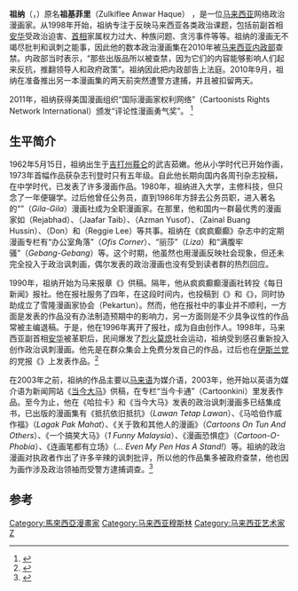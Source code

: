 {{Infobox Person
|name        = 祖纳<br/>{{lang|ms|Zunar}}
|image       = File:Zulkiflee_Anwar_Haque.jpg
|image_size  = 
|alt         = 
|caption     = 祖纳在2017年的一项公共论坛发表演说
|birth_name  = Zulkiflee Anwar Haque
|birth_date  = {{Birth date and age|1962|5|15}}
|birth_place = {{MAS}}{{Kedah}}[[莪仑|莪仑]]
|death_date  = 
|death_place = 
|other_names = 
|known_for   = 
|occupation  = 政治[[漫画家|漫画家]]
|nationality = {{MAS}}
}}

'''祖纳'''（{{lang-ms|Zunar}}，{{bd|1962年|5月15日|}}）原名'''祖基菲里'''（Zulkiflee Anwar Haque） ，是一位[[马来西亚|马来西亚]]网络政治漫画家。从1998年开始，祖纳专注于反映马来西亚各类政治课题，包括前副首相[[安华|安华]]受政治迫害、[[马来西亚首相|首相]]家属权力过大、种族问题、贪污事件等等。祖纳的漫画无不竭尽批判和讽刺之能事，因此他的数本政治漫画集在2010年被[[马来西亚内政部|马来西亚内政部]]查禁。内政部当时表示，“那些出版品所以被查禁，因为它们的内容能够影响人们起来反抗，推翻领导人和政府政策”。祖纳因此把内政部告上法庭。2010年9月，祖纳在准备推出另一本漫画集的两天前突然遭警方逮捕，并且被扣留两天。

2011年，祖纳获得美国漫画组织“国际漫画家权利网络”（Cartoonists Rights Network International）颁发“评论性漫画勇气奖”。
<ref>{{zh}}{{cite web|url=http://www.voanews.com/chinese/news/20110714-Malaysia-zunar-125586548.html|author=杨晨、吴心欣|title=马来西亚漫画家：笔是我的武器|publisher=美国之音|date=2011-07-14|access-date=2011-07-29|archive-date=2011-07-18|archive-url=https://web.archive.org/web/20110718095119/http://www.voanews.com/chinese/news/20110714-Malaysia-zunar-125586548.html|dead-url=no}}</ref>

==生平简介==
1962年5月15日，祖纳出生于[[吉打|吉打州]][[莪仑|莪仑]]的武吉茹嫩。他从小学时代已开始作画，1973年首幅作品获杂志刊登时只有五年级。自此他长期向国内各周刊杂志投稿，在中学时代，已发表了许多漫画作品。1980年，祖纳进入大学，主修科技，但只念了一年便辍学。过后他曾任公务员，直到1986年方辞去公务员职，进入著名的“{{tsl|ms|Majalah Gila-Gila|疯疯癫癫}}”（''Gila-Gila''）漫画社成为全职漫画家。在那里，他和国内一群最优秀的漫画家如{{tsl|ms|Rejabhad|乐甲呵}}（Rejabhad）、{{tsl|ms|Jaafar Taib|贾发泰益}}（Jaafar Taib）、{{tsl|ms|Azman Yusof|阿兹曼尤索夫}}（Azman Yusof）、{{tsl|ms|Zainal Buang Hussin|再纳抛胡申}}（Zainal Buang Hussin）、{{tsl|ms|Kartunis Don|卡通东}}（Don）和{{tsl|ms|Reggie Lee|雷鬼李}}（Reggie Lee）等共事。祖纳在《疯疯癫癫》杂志中的定期漫画专栏有“办公室角落”（''Ofis Corner''）、“丽莎”（''Liza''）和“满腹牢骚”（''Gebang-Gebang''）等。这个时期，他虽然也用漫画反映社会现象，但还未完全投入于政治讽刺画，偶尔发表的政治漫画也没有受到读者群的热烈回应。

1990年，祖纳开始为马来报章《{{tsl|ms|Berita Harian|每日新闻}}》供稿。隔年，他从疯疯癫癫漫画社转投《每日新闻》报社。他在报社服务了四年，在这段时间内，也投稿到《{{tsl|ms|The Malay Mail|每日邮}}》和《{{tsl|ms|New Straits Times|新海峡时报}}》，同时协助成立了雪隆漫画家协会（Pekartun）。然而，他在报社中的事业并不顺利，一方面是发表的作品没有办法制造预期中的影响力，另一方面则是不少具争议性的作品常被主编退稿。于是，他在1996年离开了报社，成为自由创作人。1998年，马来西亚副首相[[安华|安华]]被革职后，民间爆发了[[烈火莫熄|烈火莫熄]]社会运动，祖纳受到感召重新投入创作政治讽刺漫画。他先是在群众集会上免费分发自己的作品，过后也在[[马来西亚伊斯兰党|伊斯兰党]]的党报《{{tsl|ms|Harakah|哈拉卡党报}}》上发表作品。<ref>{{en}}{{cite web|url=http://en.harakahdaily.net/index.php/berita-utama/823-zunar-the-multifaceted-cartoonist.html|author=Soon Chuan Yean|title=Zunar, the multifaceted cartoonist|publisher=Harakah|date=2010}}{{dead link|date=2018年4月 |bot=InternetArchiveBot |fix-attempted=yes }}</ref>

在2003年之前，祖纳的作品主要以[[马来语|马来语]]为媒介语，2003年，他开始以英语为媒介语为新闻网站《[[当今大马|当今大马]]》供稿，在专栏“当今卡通”（Cartoonkini）里发表作品。至今为止，他在《哈拉卡》和《当今大马》发表的政治讽刺漫画多已结集成书，已出版的漫画集有《抵抗依旧抵抗》（''Lawan Tetap Lawan''）、《马哈伯作威作福》（''Lagak Pak Mahat''）、《关于敦和其他人的漫画》（''Cartoons On Tun And Others''）、《一个搞笑大马》（''1 Funny Malaysia''）、《漫画恐惧症》（''Cartoon-O-Phobia''）、《连画笔都有立场》（''... Even My Pen Has A Stand!''）等。祖纳的政治漫画对执政者作出了许多辛辣的讽刺批评，所以他的作品集多被政府查禁，他也因为画作涉及政治领袖而受警方逮捕调查。<ref>{{zh}}{{cite web|url=http://www.malaysiakini.com/news/167955|author=|title=《连画笔都有立场》新鲜出炉!祖纳矢用漫画继续揭贪腐滥权|publisher=当今大马|date=2011-06-24|access-date=2011-11-28|archive-date=2019-12-02|archive-url=https://web.archive.org/web/20191202181802/https://www.malaysiakini.com/news/167955|dead-url=no}}</ref>

==参考==
{{Portal box|马来西亚|人物}}
{{reflist}}
{{VOA}}
{{國際新聞自由獎獲得者}}

[[Category:馬來西亞漫畫家|Category:馬來西亞漫畫家]]
[[Category:马来西亚穆斯林|Category:马来西亚穆斯林]]
[[Category:马来西亚艺术家|Category:马来西亚艺术家]]
[[Category:吉打人|Z]]